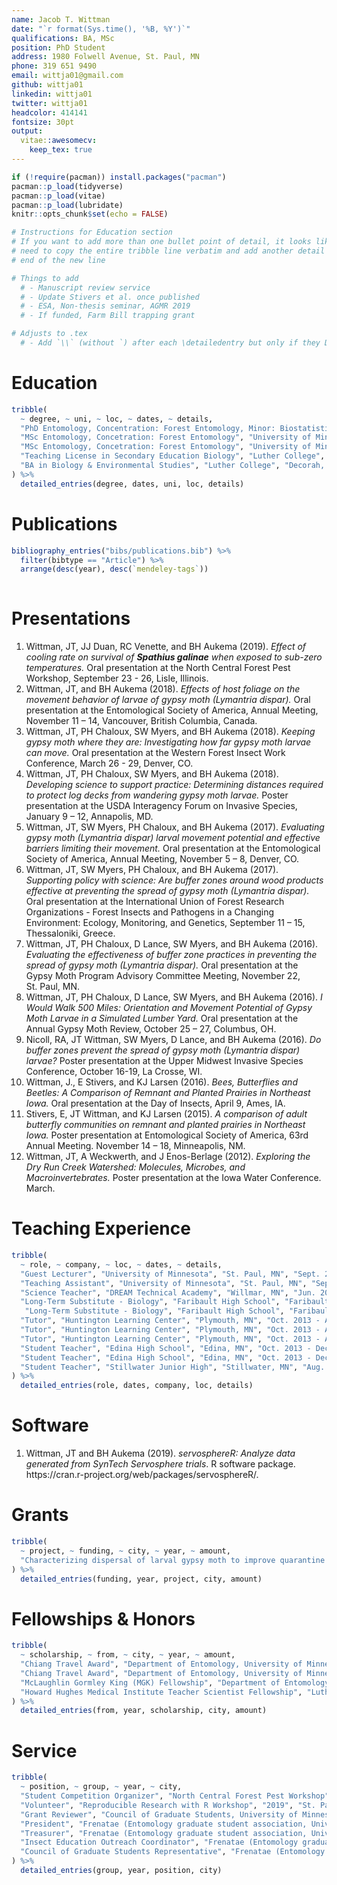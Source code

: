 ```yaml
---
name: Jacob T. Wittman
date: "`r format(Sys.time(), '%B, %Y')`"
qualifications: BA, MSc
position: PhD Student
address: 1980 Folwell Avenue, St. Paul, MN
phone: 319 651 9490
email: wittja01@gmail.com
github: wittja01
linkedin: wittja01
twitter: wittja01
headcolor: 414141
fontsize: 30pt
output: 
  vitae::awesomecv:
    keep_tex: true
---
```


```r
if (!require(pacman)) install.packages("pacman")
pacman::p_load(tidyverse)
pacman::p_load(vitae)
pacman::p_load(lubridate)
knitr::opts_chunk$set(echo = FALSE)
```

```r
# Instructions for Education section
# If you want to add more than one bullet point of detail, it looks like you
# need to copy the entire tribble line verbatim and add another detail at the 
# end of the new line

# Things to add
  # - Manuscript review service
  # - Update Stivers et al. once published
  # - ESA, Non-thesis seminar, AGMR 2019
  # - If funded, Farm Bill trapping grant

# Adjusts to .tex
  # - Add `\\` (without `) after each \detailedentry but only if they DON'T have a \empty preceeding them to fix the spacing issues
```



# Education
```r
tribble(
  ~ degree, ~ uni, ~ loc, ~ dates, ~ details,
  "PhD Entomology, Concentration: Forest Entomology, Minor: Biostatistics", "University of Minnesota", "St. Paul, MN", "Sept. 2018 - 2022 (anticipated)", "Dissertation Topic: Emerald ash borer biocontrol modeling \n",
  "MSc Entomology, Concetration: Forest Entomology", "University of Minnesota", "St. Paul, MN", "Jun. 2016 - Sept. 2018", "GPA of 4.00",
  "MSc Entomology, Concetration: Forest Entomology", "University of Minnesota", "St. Paul, MN", "Jun. 2016 - Sept. 2018", "Thesis Title: Effects of host type and food deprivation on the movement behavior of late-instar larvae of gypsy moth Lymantria dispar (Lepidoptera: Erebidae)",
  "Teaching License in Secondary Education Biology", "Luther College", "Decorah, IA", "Sept. 2012 - Dec. 2013", "GPA of 4.00",
  "BA in Biology & Environmental Studies", "Luther College", "Decorah, IA", "Sept. 2008 - May 2012", "GPA of 3.68"
) %>% 
  detailed_entries(degree, dates, uni, loc, details)
```

# Publications

```r
bibliography_entries("bibs/publications.bib") %>%
  filter(bibtype == "Article") %>% 
  arrange(desc(year), desc(`mendeley-tags`))
  
```



# Presentations

  1. Wittman, JT, JJ Duan, RC Venette, and BH Aukema (2019). _Effect of cooling rate on survival of **Spathius galinae** when exposed to sub-zero temperatures._ Oral presentation at the North Central Forest Pest Workshop, September 23 - 26, Lisle, Illinois.
  2. Wittman, JT, and BH Aukema (2018). _Effects of host foliage on the movement behavior of larvae of gypsy moth (Lymantria dispar)._ Oral presentation at the Entomological Society of America, Annual Meeting, November 11 – 14, Vancouver, British Columbia, Canada.
  3. Wittman, JT, PH Chaloux, SW Myers, and BH Aukema (2018). _Keeping gypsy moth where they are: Investigating how far gypsy moth larvae can move._ Oral presentation at the Western Forest Insect Work Conference, March 26 - 29, Denver, CO.
  4. Wittman, JT, PH Chaloux, SW Myers, and BH Aukema (2018). _Developing science to support practice: Determining distances required to protect log decks from wandering gypsy moth larvae._ Poster presentation at the USDA Interagency Forum on Invasive Species, January 9 – 12, Annapolis, MD.
  5. Wittman, JT, SW Myers, PH Chaloux, and BH Aukema (2017). _Evaluating gypsy moth (Lymantria dispar) larval movement potential and effective barriers limiting their movement._ Oral presentation at the Entomological Society of America, Annual Meeting, November 5 – 8, Denver, CO.
  6. Wittman, JT, SW Myers, PH Chaloux, and BH Aukema (2017). _Supporting policy with science: Are buffer zones around wood products effective at preventing the spread of gypsy moth (Lymantria dispar)._ Oral presentation at the International Union of Forest Research Organizations - Forest Insects and Pathogens in a Changing Environment: Ecology, Monitoring, and Genetics, September 11 – 15, Thessaloniki, Greece.
  7. Wittman, JT, PH Chaloux, D Lance, SW Myers, and BH Aukema (2016). _Evaluating the effectiveness of buffer zone practices in preventing the spread of gypsy moth (Lymantria dispar)._ Oral presentation at the Gypsy Moth Program Advisory Committee Meeting, November 22, St. Paul, MN.
  8. Wittman, JT, PH Chaloux, D Lance, SW Myers, and BH Aukema (2016). _I Would Walk 500 Miles: Orientation and Movement Potential of Gypsy Moth Larvae in a Simulated Lumber Yard._ Oral presentation at the Annual Gypsy Moth Review, October 25 – 27, Columbus, OH.
  9. Nicoll, RA, JT Wittman, SW Myers, D Lance, and BH Aukema (2016). _Do buffer zones prevent the spread of gypsy moth (_Lymantria dispar_) larvae?_ Poster presentation at the Upper Midwest Invasive Species Conference, October 16-19, La Crosse, WI.
  10. Wittman, J., E Stivers, and KJ Larsen (2016). _Bees, Butterflies and Beetles: A Comparison of Remnant and Planted Prairies in Northeast Iowa._ Oral presentation at the Day of Insects, April 9, Ames, IA.
  11. Stivers, E, JT Wittman, and KJ Larsen (2015). _A comparison of adult butterfly communities on remnant and planted prairies in Northeast Iowa._ Poster presentation at Entomological Society of America, 63rd Annual Meeting. November 14 – 18, Minneapolis, NM.
  12. Wittman, JT, A Weckwerth, and J Enos-Berlage (2012). _Exploring the Dry Run Creek Watershed: Molecules, Microbes, and Macroinvertebrates._ Poster presentation at the Iowa Water Conference. March.

# Teaching Experience
```r
tribble(
  ~ role, ~ company, ~ loc, ~ dates, ~ details,
  "Guest Lecturer", "University of Minnesota", "St. Paul, MN", "Sept. 2019", "Forest Entomology (ENT 4251)",
  "Teaching Assistant", "University of Minnesota", "St. Paul, MN", "Sept. 2018 - Dec. 2018", "Insect Biology (ENT 1005)",
  "Science Teacher", "DREAM Technical Academy", "Willmar, MN", "Jun. 2014 - Jun. 2016", "Grades 7 - 12",
  "Long-Term Substitute - Biology", "Faribault High School", "Faribault, MN", "Feb. 2014 - Apr. 2014", "Biology (Grade 11)",
   "Long-Term Substitute - Biology", "Faribault High School", "Faribault, MN", "Feb. 2014 - Apr. 2014", "Integrated Life Science (Grade 9)",
  "Tutor", "Huntington Learning Center", "Plymouth, MN", "Oct. 2013 - Aug. 2014", "Science (Grades 6 - 12)",
  "Tutor", "Huntington Learning Center", "Plymouth, MN", "Oct. 2013 - Aug. 2014", "Math (Grades 6 - 12)",
  "Tutor", "Huntington Learning Center", "Plymouth, MN", "Oct. 2013 - Aug. 2014", "ACT (Grades 11 - 12)",
  "Student Teacher", "Edina High School", "Edina, MN", "Oct. 2013 - Dec. 2013", "Biology (Grade 11)",
  "Student Teacher", "Edina High School", "Edina, MN", "Oct. 2013 - Dec. 2013", "AP Biology (Grade 12)",
  "Student Teacher", "Stillwater Junior High", "Stillwater, MN", "Aug. 2013 - Oct. 2013", "Life Sciences (Grade 7)"
) %>% 
  detailed_entries(role, dates, company, loc, details)
```


# Software 

1. Wittman, JT and BH Aukema (2019). _servosphereR: Analyze data generated from SynTech Servosphere trials_. R software package. https://cran.r-project.org/web/packages/servosphereR/. 



# Grants
```r
tribble(
  ~ project, ~ funding, ~ city, ~ year, ~ amount,
  "Characterizing dispersal of larval gypsy moth to improve quarantine regulations", "Minnesota Invasive Terrestrial Plant and Pest Center", "St. Paul, MN", "2018", "$35,000"
) %>% 
  detailed_entries(funding, year, project, city, amount)
```


# Fellowships & Honors

```r
tribble(
  ~ scholarship, ~ from, ~ city, ~ year, ~ amount,
  "Chiang Travel Award", "Department of Entomology, University of Minnesota", "St. Paul, MN", "2018", "$200",
  "Chiang Travel Award", "Department of Entomology, University of Minnesota", "St. Paul, MN", "2017", "$200",
  "McLaughlin Gormley King (MGK) Fellowship", "Department of Entomology, University of Minnesota", "St. Paul, MN", "2016 - 2017", "$42,600",
  "Howard Hughes Medical Institute Teacher Scientist Fellowship", "Luther College", "Decorah, IA", "2012 - 2013", "$12,500"
) %>%
  detailed_entries(from, year, scholarship, city, amount)
```


# Service
```r
tribble(
  ~ position, ~ group, ~ year, ~ city,
  "Student Competition Organizer", "North Central Forest Pest Workshop", "2019", "Lisle, IL",
  "Volunteer", "Reproducible Research with R Workshop", "2019", "St. Paul, MN",
  "Grant Reviewer", "Council of Graduate Students, University of Minnesota", "2019", "St. Paul, MN",
  "President", "Frenatae (Entomology graduate student association, University of Minnesota)", "2019 - present", "St. Paul, MN",
  "Treasurer", "Frenatae (Entomology graduate student association, University of Minnesota)", "2018 - 2019", "St. Paul, MN",
  "Insect Education Outreach Coordinator", "Frenatae (Entomology graduate student association, University of Minnesota)", "2017 - 2018", "St. Paul, MN",
  "Council of Graduate Students Representative", "Frenatae (Entomology graduate student association, University of Minnesota)", "2016 - 2017", "St. Paul, MN"
) %>% 
  detailed_entries(group, year, position, city)
```